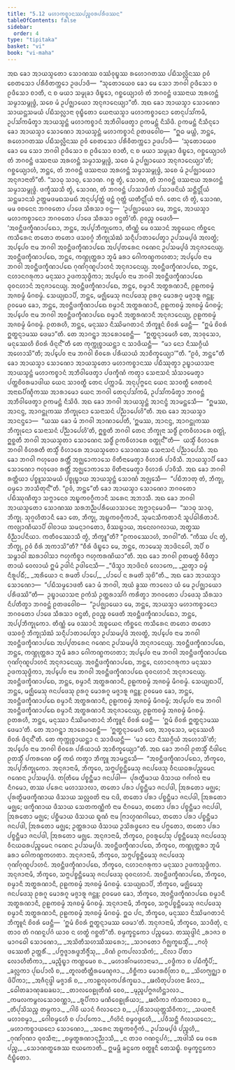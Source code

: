 ```yaml
---
title: "5.12 ᨾᩉᩣᨠᨧ᩠ᨧᩣᨶᩔᨸᨬ᩠ᨧᩅᩁᨸᩁᩥᨴᩔᨶ"
tableOfContents: false
sidebar:
  order: 4
type: "tipitaka"
basket: "vi"
book: "vi-maha"
---
```



<DynamicBreadcrumb />

<Division number="258" book="vi-maha">

<Paragraph number="1179" book="vi-maha">
ᩋᨳ ᨡᩮᩣ ᩋᩣᨿᩈ᩠ᨾᨲᩮᩣ ᩈᩮᩣᨱᩔ ᩅᩔᩴᩅᩩᨭ᩠ᨮᩔ ᩁᩉᩮᩣᨣᨲᩔ ᨸᨭᩥᩈᩃᩖᩦᨶᩔ ᩑᩅᩴ ᨧᩮᨲᩈᩮᩣ ᨸᩁᩥᩅᩥᨲᨠ᩠ᨠᩮᩣ ᩏᨴᨸᩣᨴᩥ—  “ᩈᩩᨲᩮᩣᨿᩮᩅ ᨡᩮᩣ ᨾᩮ ᩈᩮᩣ ᨽᨣᩅᩤ ᩑᨴᩥᩈᩮᩣ ᨧ ᩑᨴᩥᩈᩮᩣ ᨧᩣᨲᩥ, ᨶ ᨧ ᨾᨿᩣ ᩈᨾ᩠ᨾᩩᨡᩣ ᨴᩥᨭ᩠ᨮᩮᩣ, ᨣᨧ᩠ᨨᩮᨿ᩠ᨿᩣᩉᩴ ᨲᩴ ᨽᨣᩅᨶ᩠ᨲᩴ ᨴᩔᨶᩣᨿ ᩋᩁᩉᨶ᩠ᨲᩴ ᩈᨾ᩠ᨾᩣᩈᨾ᩠ᨻᩩᨴ᩠ᨵᩴ, ᩈᨧᩮ ᨾᩴ ᩏᨸᨩ᩠ᨫᩣᨿᩮᩣ ᩋᨶᩩᨩᩣᨶᩮᨿ᩠ᨿᩣ”ᨲᩥ. ᩋᨳ ᨡᩮᩣ ᩋᩣᨿᩈ᩠ᨾᩣ ᩈᩮᩣᨱᩮᩣ ᩈᩣᨿᨶ᩠ᩉᩈᨾᨿᩴ ᨸᨭᩥᩈᩃᩖᩣᨶᩣ ᩅᩩᨭ᩠ᨮᩥᨲᩮᩣ ᨿᩮᨶᩣᨿᩈ᩠ᨾᩣ ᨾᩉᩣᨠᨧ᩠ᨧᩣᨶᩮᩣ ᨲᩮᨶᩩᨸᩈᩘᨠᨾᩥ, ᩏᨸᩈᩘᨠᨾᩥᨲ᩠ᩅᩣ ᩋᩣᨿᩈ᩠ᨾᨶ᩠ᨲᩴ ᨾᩉᩣᨠᨧ᩠ᨧᩣᨶᩴ ᩋᨽᩥᩅᩤᨴᩮᨲ᩠ᩅᩣ ᩑᨠᨾᨶ᩠ᨲᩴ ᨶᩥᩈᩦᨴᩥ. ᩑᨠᨾᨶ᩠ᨲᩴ ᨶᩥᩈᩥᨶ᩠ᨶᩮᩣ ᨡᩮᩣ ᩋᩣᨿᩈ᩠ᨾᩣ ᩈᩮᩣᨱᩮᩣ ᩋᩣᨿᩈ᩠ᨾᨶ᩠ᨲᩴ ᨾᩉᩣᨠᨧ᩠ᨧᩣᨶᩴ ᩑᨲᨴᩅᩮᩤᨧ—  “ᩍᨵ ᨾᨿ᩠ᩉᩴ, ᨽᨶ᩠ᨲᩮ, ᩁᩉᩮᩣᨣᨲᩔ ᨸᨭᩥᩈᩃᩖᩦᨶᩔ ᩑᩅᩴ ᨧᩮᨲᩈᩮᩣ ᨸᩁᩥᩅᩥᨲᨠ᩠ᨠᩮᩣ ᩏᨴᨸᩣᨴᩥ—  ‘ᩈᩩᨲᩮᩣᨿᩮᩅ ᨡᩮᩣ ᨾᩮ ᩈᩮᩣ ᨽᨣᩅᩤ ᩑᨴᩥᩈᩮᩣ ᨧ ᩑᨴᩥᩈᩮᩣ ᨧᩣᨲᩥ, ᨶ ᨧ ᨾᨿᩣ ᩈᨾ᩠ᨾᩩᨡᩣ ᨴᩥᨭ᩠ᨮᩮᩣ, ᨣᨧ᩠ᨨᩮᨿ᩠ᨿᩣᩉᩴ ᨲᩴ ᨽᨣᩅᨶ᩠ᨲᩴ ᨴᩔᨶᩣᨿ ᩋᩁᩉᨶ᩠ᨲᩴ ᩈᨾ᩠ᨾᩣᩈᨾ᩠ᨻᩩᨴ᩠ᨵᩴ, ᩈᨧᩮ ᨾᩴ ᩏᨸᨩ᩠ᨫᩣᨿᩮᩣ ᩋᨶᩩᨩᩣᨶᩮᨿ᩠ᨿᩣ’ᨲᩥ; ᨣᨧ᩠ᨨᩮᨿ᩠ᨿᩣᩉᩴ, ᨽᨶ᩠ᨲᩮ, ᨲᩴ ᨽᨣᩅᨶ᩠ᨲᩴ ᨴᩔᨶᩣᨿ ᩋᩁᩉᨶ᩠ᨲᩴ ᩈᨾ᩠ᨾᩣᩈᨾ᩠ᨻᩩᨴ᩠ᨵᩴ, ᩈᨧᩮ ᨾᩴ ᩏᨸᨩ᩠ᨫᩣᨿᩮᩣ ᩋᨶᩩᨩᩣᨶᩣᨲᩦ”ᨲᩥ. “ᩈᩣᨵᩩ ᩈᩣᨵᩩ, ᩈᩮᩣᨱ. ᨣᨧ᩠ᨨ ᨲ᩠ᩅᩴ, ᩈᩮᩣᨱ, ᨲᩴ ᨽᨣᩅᨶ᩠ᨲᩴ ᨴᩔᨶᩣᨿ ᩋᩁᩉᨶ᩠ᨲᩴ ᩈᨾ᩠ᨾᩣᩈᨾ᩠ᨻᩩᨴ᩠ᨵᩴ. ᨴᨠ᩠ᨡᩥᩔᩈᩥ ᨲ᩠ᩅᩴ, ᩈᩮᩣᨱ, ᨲᩴ ᨽᨣᩅᨶ᩠ᨲᩴ ᨸᩣᩈᩣᨴᩥᨠᩴ ᨸᩈᩣᨴᨶᩦᨿᩴ ᩈᨶ᩠ᨲᩥᨶ᩠ᨴᩕᩥᨿᩴ ᩈᨶ᩠ᨲᨾᩣᨶᩈᩴ ᩏᨲ᩠ᨲᨾᨴᨾᨳᩈᨾᨳᩴ ᩋᨶᩩᨸ᩠ᨸᨲ᩠ᨲᩴ ᨴᨶ᩠ᨲᩴ ᨣᩩᨲ᩠ᨲᩴ ᨿᨲᩥᨶ᩠ᨴᩕᩥᨿᩴ ᨶᩣᨣᩴ. ᨲᩮᨶ ᩉᩥ ᨲ᩠ᩅᩴ, ᩈᩮᩣᨱ, ᨾᨾ ᩅᨧᨶᩮᨶ ᨽᨣᩅᨲᩮᩣ ᨸᩣᨴᩮ ᩈᩥᩁᩈᩣ ᩅᨶ᩠ᨴ—  ‘ᩏᨸᨩ᩠ᨫᩣᨿᩮᩣ ᨾᩮ, ᨽᨶ᩠ᨲᩮ, ᩋᩣᨿᩈ᩠ᨾᩣ ᨾᩉᩣᨠᨧ᩠ᨧᩣᨶᩮᩣ ᨽᨣᩅᨲᩮᩣ ᨸᩣᨴᩮ ᩈᩥᩁᩈᩣ ᩅᨶ᩠ᨴᨲᩦ’ᨲᩥ. ᩑᩅᨬ᩠ᨧ ᩅᨴᩮᩉᩥ—  ‘ᩋᩅᨶ᩠ᨲᩥᨴᨠ᩠ᨡᩥᨱᩣᨸᨳᩮᩣ, ᨽᨶ᩠ᨲᩮ, ᩋᨸ᩠ᨸᨽᩥᨠ᩠ᨡᩩᨠᩮᩣ, ᨲᩥᨱ᩠ᨱᩴ ᨾᩮ ᩅᩔᩣᨶᩴ ᩋᨧ᩠ᨧᨿᩮᨶ ᨠᩥᨧ᩠ᨨᩮᨶ ᨠᩈᩥᩁᩮᨶ ᨲᨲᩮᩣ ᨲᨲᩮᩣ ᨴᩈᩅᨣ᩠ᨣᩴ ᨽᩥᨠ᩠ᨡᩩᩈᩴᨥᩴ ᩈᨶ᩠ᨶᩥᨸᩣᨲᩣᨸᩮᨲ᩠ᩅᩣ ᩏᨸᩈᨾ᩠ᨸᨴᩴ ᩋᩃᨲ᩠ᨳᩴ; ᩋᨸ᩠ᨸᩮᩅ ᨶᩣᨾ ᨽᨣᩅᩤ ᩋᩅᨶ᩠ᨲᩥᨴᨠ᩠ᨡᩥᨱᩣᨸᨳᩮ ᩋᨸ᩠ᨸᨲᩁᩮᨶ ᨣᨱᩮᨶ ᩏᨸᩈᨾ᩠ᨸᨴᩴ ᩋᨶᩩᨩᩣᨶᩮᨿ᩠ᨿ. ᩋᩅᨶ᩠ᨲᩥᨴᨠ᩠ᨡᩥᨱᩣᨸᨳᩮ, ᨽᨶ᩠ᨲᩮ, ᨠᨱ᩠ᩉᩩᨲ᩠ᨲᩁᩣ ᨽᩪᨾᩥ ᨡᩁᩣ ᨣᩮᩤᨠᨱ᩠ᨭᨠᩉᨲᩣ; ᩋᨸ᩠ᨸᩮᩅ ᨶᩣᨾ ᨽᨣᩅᩤ ᩋᩅᨶ᩠ᨲᩥᨴᨠ᩠ᨡᩥᨱᩣᨸᨳᩮ ᨣᩩᨱᩘᨣᩩᨱᩪᨸᩣᩉᨶᩴ ᩋᨶᩩᨩᩣᨶᩮᨿ᩠ᨿ. ᩋᩅᨶ᩠ᨲᩥᨴᨠ᩠ᨡᩥᨱᩣᨸᨳᩮ, ᨽᨶ᩠ᨲᩮ, ᨶᩉᩣᨶᨣᩁᩩᨠᩣ ᨾᨶᩩᩔᩣ ᩏᨴᨠᩈᩩᨴ᩠ᨵᩥᨠᩣ; ᩋᨸ᩠ᨸᩮᩅ ᨶᩣᨾ ᨽᨣᩅᩤ ᩋᩅᨶ᩠ᨲᩥᨴᨠ᩠ᨡᩥᨱᩣᨸᨳᩮ ᨵᩩᩅᨶᩉᩣᨶᩴ ᩋᨶᩩᨩᩣᨶᩮᨿ᩠ᨿ. ᩋᩅᨶ᩠ᨲᩥᨴᨠ᩠ᨡᩥᨱᩣᨸᨳᩮ, ᨽᨶ᩠ᨲᩮ, ᨧᨾ᩠ᨾᩣᨶᩥ ᩋᨲ᩠ᨳᩁᨱᩣᨶᩥ, ᩑᩊᨠᨧᨾ᩠ᨾᩴ ᩋᨩᨧᨾ᩠ᨾᩴ ᨾᩥᨣᨧᨾ᩠ᨾᩴ. ᩈᩮᨿ᩠ᨿᨳᩣᨸᩥ, ᨽᨶ᩠ᨲᩮ, ᨾᨩ᩠ᨫᩥᨾᩮᩈᩩ ᨩᨶᨸᨴᩮᩈᩩ ᩑᩁᨣᩪ ᨾᩮᩣᩁᨣᩪ ᨾᨩ᩠ᨩᩣᩁᩪ ᨩᨶ᩠ᨲᩪ; ᩑᩅᨾᩮᩅ ᨡᩮᩣ, ᨽᨶ᩠ᨲᩮ, ᩋᩅᨶ᩠ᨲᩥᨴᨠ᩠ᨡᩥᨱᩣᨸᨳᩮ ᨧᨾ᩠ᨾᩣᨶᩥ ᩋᨲ᩠ᨳᩁᨱᩣᨶᩥ, ᩑᩊᨠᨧᨾ᩠ᨾᩴ ᩋᨩᨧᨾ᩠ᨾᩴ ᨾᩥᨣᨧᨾ᩠ᨾᩴ; ᩋᨸ᩠ᨸᩮᩅ ᨶᩣᨾ ᨽᨣᩅᩤ ᩋᩅᨶ᩠ᨲᩥᨴᨠ᩠ᨡᩥᨱᩣᨸᨳᩮ ᨧᨾ᩠ᨾᩣᨶᩥ ᩋᨲ᩠ᨳᩁᨱᩣᨶᩥ ᩋᨶᩩᨩᩣᨶᩮᨿ᩠ᨿ, ᩑᩊᨠᨧᨾ᩠ᨾᩴ ᩋᨩᨧᨾ᩠ᨾᩴ ᨾᩥᨣᨧᨾ᩠ᨾᩴ. ᩑᨲᩁᩉᩥ, ᨽᨶ᩠ᨲᩮ, ᨾᨶᩩᩔᩣ ᨶᩥᩔᩦᨾᨣᨲᩣᨶᩴ ᨽᩥᨠ᩠ᨡᩪᨶᩴ ᨧᩦᩅᩁᩴ ᨴᩮᨶ᩠ᨲᩥ—  “ᩍᨾᩴ ᨧᩦᩅᩁᩴ ᩍᨲ᩠ᨳᨶ᩠ᨶᩣᨾᩔ ᨴᩮᨾᩣ”ᨲᩥ. ᨲᩮ ᩋᩣᨣᨶ᩠ᨲ᩠ᩅᩣ ᩋᩣᩁᩮᩣᨧᩮᨶ᩠ᨲᩥ—  “ᩍᨲ᩠ᨳᨶ᩠ᨶᩣᨾᩮᩉᩥ ᨲᩮ, ᩋᩣᩅᩩᩈᩮᩣ, ᨾᨶᩩᩔᩮᩉᩥ ᨧᩦᩅᩁᩴ ᨴᩥᨶ᩠ᨶᨶ᩺”ᨲᩥ ᨲᩮ ᨠᩩᨠ᩠ᨠᩩᨧ᩠ᨧᩣᨿᨶ᩠ᨲᩣ ᨶ ᩈᩣᨴᩥᨿᨶ᩠ᨲᩥ—  “ᨾᩣ ᨶᩮᩣ ᨶᩥᩔᨣ᩠ᨣᩥᨿᩴ ᩋᩉᩮᩣᩈᩦ”ᨲᩥ; ᩋᨸ᩠ᨸᩮᩅ ᨶᩣᨾ ᨽᨣᩅᩤ ᨧᩦᩅᩁᩮ ᨸᩁᩥᨿᩣᨿᩴ ᩋᩣᨧᩥᨠ᩠ᨡᩮᨿ᩠ᨿᩣ’”ᨲᩥ. “ᩑᩅᩴ, ᨽᨶ᩠ᨲᩮ”ᨲᩥ ᨡᩮᩣ ᩋᩣᨿᩈ᩠ᨾᩣ ᩈᩮᩣᨱᩮᩣ ᩋᩣᨿᩈ᩠ᨾᨲᩮᩣ ᨾᩉᩣᨠᨧ᩠ᨧᩣᨶᩔ ᨸᨭᩥᩔᩩᨲ᩠ᩅᩣ ᩏᨭ᩠ᨮᩣᨿᩣᩈᨶᩣ ᩋᩣᨿᩈ᩠ᨾᨶ᩠ᨲᩴ ᨾᩉᩣᨠᨧ᩠ᨧᩣᨶᩴ ᩋᨽᩥᩅᩤᨴᩮᨲ᩠ᩅᩣ ᨸᨴᨠ᩠ᨡᩥᨱᩴ ᨠᨲ᩠ᩅᩣ ᩈᩮᨶᩣᩈᨶᩴ ᩈᩴᩈᩣᨾᩮᨲ᩠ᩅᩣ ᨸᨲ᩠ᨲᨧᩦᩅᩁᨾᩣᨴᩤᨿ ᨿᩮᨶ ᩈᩣᩅᨲ᩠ᨳᩥ ᨲᩮᨶ ᨸᨠ᩠ᨠᩣᨾᩥ. ᩋᨶᩩᨸᩩᨻ᩠ᨻᩮᨶ ᨿᩮᨶ ᩈᩣᩅᨲ᩠ᨳᩥ ᨩᩮᨲᩅᨶᩴ ᩋᨶᩣᨳᨸᩥᨱ᩠ᨯᩥᨠᩔ ᩋᩣᩁᩣᨾᩮᩣ ᨿᩮᨶ ᨽᨣᩅᩤ ᨲᩮᨶᩩᨸᩈᩘᨠᨾᩥ, ᩏᨸᩈᩘᨠᨾᩥᨲ᩠ᩅᩣ ᨽᨣᩅᨶ᩠ᨲᩴ ᩋᨽᩥᩅᩤᨴᩮᨲ᩠ᩅᩣ ᩑᨠᨾᨶ᩠ᨲᩴ ᨶᩥᩈᩦᨴᩥ.
</Paragraph>

<Paragraph number="1180" book="vi-maha">
ᩋᨳ ᨡᩮᩣ ᨽᨣᩅᩤ ᩋᩣᨿᩈ᩠ᨾᨶ᩠ᨲᩴ ᩋᩣᨶᨶ᩠ᨴᩴ ᩋᩣᨾᨶ᩠ᨲᩮᩈᩥ—  “ᩍᨾᩔ, ᩋᩣᨶᨶ᩠ᨴ, ᩋᩣᨣᨶ᩠ᨲᩩᨠᩔ ᨽᩥᨠ᩠ᨡᩩᨶᩮᩣ ᩈᩮᨶᩣᩈᨶᩴ ᨸᨬ᩠ᨬᩣᨸᩮᩉᩦ”ᨲᩥ. ᩋᨳ ᨡᩮᩣ ᩋᩣᨿᩈ᩠ᨾᩣ ᩋᩣᨶᨶ᩠ᨴᩮᩣ—  “ᨿᩔ ᨡᩮᩣ ᨾᩴ ᨽᨣᩅᩤ ᩋᩣᨱᩣᨸᩮᨲᩥ, ‘ᩍᨾᩔ, ᩋᩣᨶᨶ᩠ᨴ, ᩋᩣᨣᨶ᩠ᨲᩩᨠᩔ ᨽᩥᨠ᩠ᨡᩩᨶᩮᩣ ᩈᩮᨶᩣᩈᨶᩴ ᨸᨬ᩠ᨬᩣᨸᩮᩉᩦ’ᨲᩥ, ᩍᨧ᩠ᨨᨲᩥ ᨽᨣᩅᩤ ᨲᩮᨶ ᨽᩥᨠ᩠ᨡᩩᨶᩣ ᩈᨴ᩠ᨵᩥᩴ ᩑᨠᩅᩥᩉᩣᩁᩮ ᩅᨲ᩠ᨳᩩᩴ, ᩍᨧ᩠ᨨᨲᩥ ᨽᨣᩅᩤ ᩋᩣᨿᩈ᩠ᨾᨲᩣ ᩈᩮᩣᨱᩮᨶ ᩈᨴ᩠ᨵᩥᩴ ᩑᨠᩅᩥᩉᩣᩁᩮ ᩅᨲ᩠ᨳᩩᨶ᩺”ᨲᩥ—  ᨿᩈ᩠ᨾᩥᩴ ᩅᩥᩉᩣᩁᩮ ᨽᨣᩅᩤ ᩅᩥᩉᩁᨲᩥ ᨲᩈ᩠ᨾᩥᩴ ᩅᩥᩉᩣᩁᩮ ᩋᩣᨿᩈ᩠ᨾᨲᩮᩣ ᩈᩮᩣᨱᩔ ᩈᩮᨶᩣᩈᨶᩴ ᨸᨬ᩠ᨬᩣᨸᩮᩈᩥ.
</Paragraph>

<Paragraph number="1181" book="vi-maha">
ᩋᨳ ᨡᩮᩣ ᨽᨣᩅᩤ ᨻᩉᩩᨴᩮᩅ ᩁᨲ᩠ᨲᩥᩴ ᩋᨩ᩠ᨫᩮᩣᨠᩣᩈᩮ ᩅᩦᨲᩥᨶᩣᨾᩮᨲ᩠ᩅᩣ ᩅᩥᩉᩣᩁᩴ ᨸᩣᩅᩥᩈᩥ. ᩋᩣᨿᩈ᩠ᨾᩣᨸᩥ ᨡᩮᩣ ᩈᩮᩣᨱᩮᩣ ᨻᩉᩩᨴᩮᩅ ᩁᨲ᩠ᨲᩥᩴ ᩋᨩ᩠ᨫᩮᩣᨠᩣᩈᩮ ᩅᩦᨲᩥᨶᩣᨾᩮᨲ᩠ᩅᩣ ᩅᩥᩉᩣᩁᩴ ᨸᩣᩅᩥᩈᩥ. ᩋᨳ ᨡᩮᩣ ᨽᨣᩅᩤ ᩁᨲ᩠ᨲᩥᨿᩣ ᨸᨧ᩠ᨧᩪᩈᩈᨾᨿᩴ ᨸᨧ᩠ᨧᩩᨭ᩠ᨮᩣᨿ ᩋᩣᨿᩈ᩠ᨾᨶ᩠ᨲᩴ ᩈᩮᩣᨱᩴ ᩋᨩ᩠ᨫᩮᩈᩥ—  “ᨸᨭᩥᨽᩣᨲᩩ ᨲᩴ, ᨽᩥᨠ᩠ᨡᩩ, ᨵᨾ᩠ᨾᩮᩣ ᨽᩣᩈᩥᨲᩩᨶ᩺”ᨲᩥ. “ᩑᩅᩴ, ᨽᨶ᩠ᨲᩮ”ᨲᩥ ᨡᩮᩣ ᩋᩣᨿᩈ᩠ᨾᩣ ᩈᩮᩣᨱᩮᩣ ᨽᨣᩅᨲᩮᩣ ᨸᨭᩥᩔᩩᨱᩥᨲ᩠ᩅᩣ ᩈᨻ᩠ᨻᩣᨶᩮᩅ ᩋᨭ᩠ᨮᨠᩅᨣ᩠ᨣᩥᨠᩣᨶᩥ ᩈᩁᩮᨶ ᩋᨽᩣᩈᩥ. ᩋᨳ ᨡᩮᩣ ᨽᨣᩅᩤ ᩋᩣᨿᩈ᩠ᨾᨲᩮᩣ ᩈᩮᩣᨱᩔ ᩈᩁᨽᨬ᩠ᨬᨸᩁᩥᨿᩮᩣᩈᩣᨶᩮ ᩋᨻ᩠ᨽᩣᨶᩩᨾᩮᩣᨴᩥ—  “ᩈᩣᨵᩩ ᩈᩣᨵᩩ, ᨽᩥᨠ᩠ᨡᩩ. ᩈᩩᨣ᩠ᨣᩉᩥᨲᩣᨶᩥ ᨡᩮᩣ ᨲᩮ, ᨽᩥᨠ᩠ᨡᩩ, ᩋᨭ᩠ᨮᨠᩅᨣ᩠ᨣᩥᨠᩣᨶᩥ, ᩈᩩᨾᨶᩈᩥᨠᨲᩣᨶᩥ ᩈᩪᨸᨵᩤᩁᩥᨲᩣᨶᩥ. ᨠᩃ᩠ᨿᩣᨱᩥᨿᩣᨸᩥ ᩅᩤᨧᩣᨿ ᩈᨾᨶ᩠ᨶᩣᨣᨲᩮᩣ, ᩅᩥᩔᨭ᩠ᨮᩣᨿ, ᩋᨶᩮᩃᨣᩃᩣᨿ, ᩋᨲ᩠ᨳᩔ ᩅᩥᨬ᩠ᨬᩣᨸᨶᩥᨿᩣ. ᨠᨲᩥᩅᩔᩮᩣᩈᩥ ᨲ᩠ᩅᩴ, ᨽᩥᨠ᩠ᨡᩪ”ᨲᩥ? “ᩑᨠᩅᩔᩮᩣᩉᩴ, ᨽᨣᩅᩤ”ᨲᩥ. “ᨠᩥᩔ ᨸᨶ ᨲ᩠ᩅᩴ, ᨽᩥᨠ᩠ᨡᩩ, ᩑᩅᩴ ᨧᩥᩁᩴ ᩋᨠᩣᩈᩦ”ᨲᩥ? “ᨧᩥᩁᩴ ᨴᩥᨭ᩠ᨮᩮᩣ ᨾᩮ, ᨽᨶ᩠ᨲᩮ, ᨠᩣᨾᩮᩈᩩ ᩋᩣᨴᩦᨶᩅᩮᩤ, ᩋᨸᩥ ᨧ ᩈᨾ᩠ᨻᩣᨵᩤ ᨥᩁᩣᩅᩤᩈᩣ ᨻᩉᩩᨠᩥᨧ᩠ᨧᩣ ᨻᩉᩩᨠᩁᨱᩦᨿᩣ”ᨲᩥ. ᩋᨳ ᨡᩮᩣ ᨽᨣᩅᩤ ᩑᨲᨾᨲ᩠ᨳᩴ ᩅᩥᨴᩥᨲ᩠ᩅᩣ ᨲᩣᨿᩴ ᩅᩮᩃᩣᨿᩴ ᩍᨾᩴ ᩏᨴᩤᨶᩴ ᩏᨴᩤᨶᩮᩈᩥ—
</Paragraph>

<Paragraph number="1182" type="verses" book="vi-maha">
_“ᨴᩥᩈ᩠ᩅᩣ ᩋᩣᨴᩦᨶᩅᩴ ᩃᩮᩣᨠᩮ,_  
_ᨬᨲ᩠ᩅᩣ ᨵᨾ᩠ᨾᩴ ᨶᩥᩁᩪᨸᨵᩥᩴ;_  
_ᩋᩁᩥᨿᩮᩣ ᨶ ᩁᨾᨲᩦ ᨸᩣᨸᩮ,_  
_ᨸᩣᨸᩮ ᨶ ᩁᨾᨲᩦ ᩈᩩᨧᩦ”ᨲᩥ._  

</Paragraph>

<Paragraph number="1183" book="vi-maha">
ᩋᨳ ᨡᩮᩣ ᩋᩣᨿᩈ᩠ᨾᩣ ᩈᩮᩣᨱᩮᩣ—  “ᨸᨭᩥᩈᨾ᩠ᨾᩮᩣᨴᨲᩥ ᨡᩮᩣ ᨾᩴ ᨽᨣᩅᩤ, ᩋᨿᩴ ᨡ᩠ᩅᩔ ᨠᩣᩃᩮᩣ ᨿᩴ ᨾᩮ ᩏᨸᨩ᩠ᨫᩣᨿᩮᩣ ᨸᩁᩥᨴᩔᩦ”ᨲᩥ—  ᩏᨭ᩠ᨮᩣᨿᩣᩈᨶᩣ ᩑᨠᩴᩈᩴ ᩏᨲ᩠ᨲᩁᩣᩈᩘᨣᩴ ᨠᩁᩥᨲ᩠ᩅᩣ ᨽᨣᩅᨲᩮᩣ ᨸᩣᨴᩮᩈᩩ ᩈᩥᩁᩈᩣ ᨶᩥᨸᨲᩥᨲ᩠ᩅᩣ ᨽᨣᩅᨶ᩠ᨲᩴ ᩑᨲᨴᩅᩮᩤᨧ—  “ᩏᨸᨩ᩠ᨫᩣᨿᩮᩣ ᨾᩮ, ᨽᨶ᩠ᨲᩮ, ᩋᩣᨿᩈ᩠ᨾᩣ ᨾᩉᩣᨠᨧ᩠ᨧᩣᨶᩮᩣ ᨽᨣᩅᨲᩮᩣ ᨸᩣᨴᩮ ᩈᩥᩁᩈᩣ ᩅᨶ᩠ᨴᨲᩥ, ᩑᩅᨬ᩠ᨧ ᩅᨴᩮᨲᩥ ᩋᩅᨶ᩠ᨲᩥᨴᨠ᩠ᨡᩥᨱᩣᨸᨳᩮᩣ, ᨽᨶ᩠ᨲᩮ, ᩋᨸ᩠ᨸᨽᩥᨠ᩠ᨡᩩᨠᩮᩣ. ᨲᩥᨱ᩠ᨱᩴ ᨾᩮ ᩅᩔᩣᨶᩴ ᩋᨧ᩠ᨧᨿᩮᨶ ᨠᩥᨧ᩠ᨨᩮᨶ ᨠᩈᩥᩁᩮᨶ ᨲᨲᩮᩣ ᨲᨲᩮᩣ ᨴᩈᩅᨣ᩠ᨣᩴ ᨽᩥᨠ᩠ᨡᩩᩈᩴᨥᩴ ᩈᨶ᩠ᨶᩥᨸᩣᨲᩣᨸᩮᨲ᩠ᩅᩣ ᩏᨸᩈᨾ᩠ᨸᨴᩴ ᩋᩃᨲ᩠ᨳᩴ, ᩋᨸ᩠ᨸᩮᩅ ᨶᩣᨾ ᨽᨣᩅᩤ ᩋᩅᨶ᩠ᨲᩥᨴᨠ᩠ᨡᩥᨱᩣᨸᨳᩮ ᩋᨸ᩠ᨸᨲᩁᩮᨶ ᨣᨱᩮᨶ ᩏᨸᩈᨾ᩠ᨸᨴᩴ ᩋᨶᩩᨩᩣᨶᩮᨿ᩠ᨿ. ᩋᩅᨶ᩠ᨲᩥᨴᨠ᩠ᨡᩥᨱᩣᨸᨳᩮ, ᨽᨶ᩠ᨲᩮ, ᨠᨱ᩠ᩉᩩᨲ᩠ᨲᩁᩣ ᨽᩪᨾᩥ ᨡᩁᩣ ᨣᩮᩤᨠᨱ᩠ᨭᨠᩉᨲᩣ; ᩋᨸ᩠ᨸᩮᩅ ᨶᩣᨾ ᨽᨣᩅᩤ ᩋᩅᨶ᩠ᨲᩥᨴᨠ᩠ᨡᩥᨱᩣᨸᨳᩮ ᨣᩩᨱᩘᨣᩩᨱᩪᨸᩣᩉᨶᩴ ᩋᨶᩩᨩᩣᨶᩮᨿ᩠ᨿ. ᩋᩅᨶ᩠ᨲᩥᨴᨠ᩠ᨡᩥᨱᩣᨸᨳᩮ, ᨽᨶ᩠ᨲᩮ, ᨶᩉᩣᨶᨣᩁᩩᨠᩣ ᨾᨶᩩᩔᩣ ᩏᨴᨠᩈᩩᨴ᩠ᨵᩥᨠᩣ, ᩋᨸ᩠ᨸᩮᩅ ᨶᩣᨾ ᨽᨣᩅᩤ ᩋᩅᨶ᩠ᨲᩥᨴᨠ᩠ᨡᩥᨱᩣᨸᨳᩮ ᨵᩩᩅᨶᩉᩣᨶᩴ ᩋᨶᩩᨩᩣᨶᩮᨿ᩠ᨿ. ᩋᩅᨶ᩠ᨲᩥᨴᨠ᩠ᨡᩥᨱᩣᨸᨳᩮ, ᨽᨶ᩠ᨲᩮ, ᨧᨾ᩠ᨾᩣᨶᩥ ᩋᨲ᩠ᨳᩁᨱᩣᨶᩥ, ᩑᩊᨠᨧᨾ᩠ᨾᩴ ᩋᨩᨧᨾ᩠ᨾᩴ ᨾᩥᨣᨧᨾ᩠ᨾᩴ. ᩈᩮᨿ᩠ᨿᨳᩣᨸᩥ, ᨽᨶ᩠ᨲᩮ, ᨾᨩ᩠ᨫᩥᨾᩮᩈᩩ ᨩᨶᨸᨴᩮᩈᩩ ᩑᩁᨣᩪ ᨾᩮᩣᩁᨣᩪ ᨾᨩ᩠ᨩᩣᩁᩪ ᨩᨶ᩠ᨲᩪ; ᩑᩅᨾᩮᩅ ᨡᩮᩣ, ᨽᨶ᩠ᨲᩮ, ᩋᩅᨶ᩠ᨲᩥᨴᨠ᩠ᨡᩥᨱᩣᨸᨳᩮ ᨧᨾ᩠ᨾᩣᨶᩥ ᩋᨲ᩠ᨳᩁᨱᩣᨶᩥ, ᩑᩊᨠᨧᨾ᩠ᨾᩴ ᩋᨩᨧᨾ᩠ᨾᩴ ᨾᩥᨣᨧᨾ᩠ᨾᩴ; ᩋᨸ᩠ᨸᩮᩅ ᨶᩣᨾ ᨽᨣᩅᩤ ᩋᩅᨶ᩠ᨲᩥᨴᨠ᩠ᨡᩥᨱᩣᨸᨳᩮ ᨧᨾ᩠ᨾᩣᨶᩥ ᩋᨲ᩠ᨳᩁᨱᩣᨶᩥ ᩋᨶᩩᨩᩣᨶᩮᨿ᩠ᨿ, ᩑᩊᨠᨧᨾ᩠ᨾᩴ ᩋᨩᨧᨾ᩠ᨾᩴ ᨾᩥᨣᨧᨾ᩠ᨾᩴ. ᩑᨲᩁᩉᩥ, ᨽᨶ᩠ᨲᩮ, ᨾᨶᩩᩔᩣ ᨶᩥᩔᩦᨾᨣᨲᩣᨶᩴ ᨽᩥᨠ᩠ᨡᩪᨶᩴ ᨧᩦᩅᩁᩴ ᨴᩮᨶ᩠ᨲᩥ—  ‘ᩍᨾᩴ ᨧᩦᩅᩁᩴ ᩍᨲ᩠ᨳᨶ᩠ᨶᩣᨾᩔ ᨴᩮᨾᩣ’ᨲᩥ. ᨲᩮ ᩋᩣᨣᨶ᩠ᨲ᩠ᩅᩣ ᩋᩣᩁᩮᩣᨧᩮᨶ᩠ᨲᩥ—  ‘ᩍᨲ᩠ᨳᨶ᩠ᨶᩣᨾᩮᩉᩥ ᨲᩮ, ᩋᩣᩅᩩᩈᩮᩣ, ᨾᨶᩩᩔᩮᩉᩥ ᨧᩦᩅᩁᩴ ᨴᩥᨶ᩠ᨶᨶ᩺’ᨲᩥ. ᨲᩮ ᨠᩩᨠ᩠ᨠᩩᨧ᩠ᨧᩣᨿᨶ᩠ᨲᩣ ᨶ ᩈᩣᨴᩥᨿᨶ᩠ᨲᩥ—  ‘ᨾᩣ ᨶᩮᩣ ᨶᩥᩔᨣ᩠ᨣᩥᨿᩴ ᩋᩉᩮᩣᩈᩦ’ᨲᩥ; ᩋᨸ᩠ᨸᩮᩅ ᨶᩣᨾ ᨽᨣᩅᩤ ᨧᩦᩅᩁᩮ ᨸᩁᩥᨿᩣᨿᩴ ᩋᩣᨧᩥᨠ᩠ᨡᩮᨿ᩠ᨿᩣ”ᨲᩥ.
</Paragraph>

</Division>
<Division number="259" book="vi-maha">

<Paragraph number="1184" book="vi-maha">
ᩋᨳ ᨡᩮᩣ ᨽᨣᩅᩤ ᩑᨲᩈ᩠ᨾᩥᩴ ᨶᩥᨴᩤᨶᩮ ᩑᨲᩈ᩠ᨾᩥᩴ ᨸᨠᩁᨱᩮ ᨵᨾ᩠ᨾᩥᩴ ᨠᨳᩴ ᨠᨲ᩠ᩅᩣ ᨽᩥᨠ᩠ᨡᩪ ᩋᩣᨾᨶ᩠ᨲᩮᩈᩥ—  “ᩋᩅᨶ᩠ᨲᩥᨴᨠ᩠ᨡᩥᨱᩣᨸᨳᩮᩣ, ᨽᩥᨠ᩠ᨡᩅᩮ, ᩋᨸ᩠ᨸᨽᩥᨠ᩠ᨡᩩᨠᩮᩣ. ᩋᨶᩩᨩᩣᨶᩣᨾᩥ, ᨽᩥᨠ᩠ᨡᩅᩮ, ᩈᨻ᩠ᨻᨸᨧ᩠ᨧᨶ᩠ᨲᩥᨾᩮᩈᩩ ᨩᨶᨸᨴᩮᩈᩩ ᩅᩥᨶᨿᨵᩁᨸᨬ᩠ᨧᨾᩮᨶ ᨣᨱᩮᨶ ᩏᨸᩈᨾ᩠ᨸᨴᩴ. ᨲᨲᩕᩥᨾᩮ ᨸᨧ᩠ᨧᨶ᩠ᨲᩥᨾᩣ ᨩᨶᨸᨴᩤ—  ᨸᩩᩁᨲ᩠ᨳᩥᨾᩣᨿ ᨴᩥᩈᩣᨿ ᨣᨩᩘᨣᩃᩴ ᨶᩣᨾ ᨶᩥᨣᨾᩮᩣ, ᨲᩔ ᨸᩁᩮᨶ ᨾᩉᩣᩈᩣᩃᩣ, ᨲᨲᩮᩣ ᨸᩁᩣ ᨸᨧ᩠ᨧᨶ᩠ᨲᩥᨾᩣ ᨩᨶᨸᨴᩤ, ᩒᩁᨲᩮᩣ ᨾᨩ᩠ᨫᩮ; ᨸᩩᩁᨲ᩠ᨳᩥᨾᨴᨠ᩠ᨡᩥᨱᩣᨿ ᨴᩥᩈᩣᨿ ᩈᩃᩖᩅᨲᩦ ᨶᩣᨾ ᨶᨴᩦ, ᨲᨲᩮᩣ ᨸᩁᩣ ᨸᨧ᩠ᨧᨶ᩠ᨲᩥᨾᩣ ᨩᨶᨸᨴᩤ, ᩒᩁᨲᩮᩣ ᨾᨩ᩠ᨫᩮ; ᨴᨠ᩠ᨡᩥᨱᩣᨿ ᨴᩥᩈᩣᨿ ᩈᩮᨲᨠᨱ᩠ᨱᩥᨠᩴ ᨶᩣᨾ ᨶᩥᨣᨾᩮᩣ, ᨲᨲᩮᩣ ᨸᩁᩣ ᨸᨧ᩠ᨧᨶ᩠ᨲᩥᨾᩣ ᨩᨶᨸᨴᩤ, ᩒᩁᨲᩮᩣ ᨾᨩ᩠ᨫᩮ; ᨸᨧ᩠ᨨᩥᨾᩣᨿ ᨴᩥᩈᩣᨿ ᨳᩪᨱᩴ ᨶᩣᨾ ᨻᩕᩣᩉ᩠ᨾᨱᨣᩤᨾᩮᩣ, ᨲᨲᩮᩣ ᨸᩁᩣ ᨸᨧ᩠ᨧᨶ᩠ᨲᩥᨾᩣ ᨩᨶᨸᨴᩤ, ᩒᩁᨲᩮᩣ ᨾᨩ᩠ᨫᩮ; ᩏᨲ᩠ᨲᩁᩣᨿ ᨴᩥᩈᩣᨿ ᩏᩈᩦᩁᨴ᩠ᨵᨩᩮᩣ ᨶᩣᨾ ᨸᨻ᩠ᨻᨲᩮᩣ, ᨲᨲᩮᩣ ᨸᩁᩣ ᨸᨧ᩠ᨧᨶ᩠ᨲᩥᨾᩣ ᨩᨶᨸᨴᩤ, ᩒᩁᨲᩮᩣ ᨾᨩ᩠ᨫᩮ. ᩋᨶᩩᨩᩣᨶᩣᨾᩥ, ᨽᩥᨠ᩠ᨡᩅᩮ, ᩑᩅᩁᩪᨸᩮᩈᩩ ᨸᨧ᩠ᨧᨶ᩠ᨲᩥᨾᩮᩈᩩ ᨩᨶᨸᨴᩮᩈᩩ ᩅᩥᨶᨿᨵᩁᨸᨬ᩠ᨧᨾᩮᨶ ᨣᨱᩮᨶ ᩏᨸᩈᨾ᩠ᨸᨴᩴ. ᩋᩅᨶ᩠ᨲᩥᨴᨠ᩠ᨡᩥᨱᩣᨸᨳᩮ, ᨽᩥᨠ᩠ᨡᩅᩮ, ᨠᨱ᩠ᩉᩩᨲ᩠ᨲᩁᩣ ᨽᩪᨾᩥ ᨡᩁᩣ ᨣᩮᩤᨠᨱ᩠ᨭᨠᩉᨲᩣ. ᩋᨶᩩᨩᩣᨶᩣᨾᩥ, ᨽᩥᨠ᩠ᨡᩅᩮ, ᩈᨻ᩠ᨻᨸᨧ᩠ᨧᨶ᩠ᨲᩥᨾᩮᩈᩩ ᨩᨶᨸᨴᩮᩈᩩ ᨣᩩᨱᩘᨣᩩᨱᩪᨸᩣᩉᨶᩴ. ᩋᩅᨶ᩠ᨲᩥᨴᨠ᩠ᨡᩥᨱᩣᨸᨳᩮ, ᨽᩥᨠ᩠ᨡᩅᩮ, ᨶᩉᩣᨶᨣᩁᩩᨠᩣ ᨾᨶᩩᩔᩣ ᩏᨴᨠᩈᩩᨴ᩠ᨵᩥᨠᩣ. ᩋᨶᩩᨩᩣᨶᩣᨾᩥ, ᨽᩥᨠ᩠ᨡᩅᩮ, ᩈᨻ᩠ᨻᨸᨧ᩠ᨧᨶ᩠ᨲᩥᨾᩮᩈᩩ ᨩᨶᨸᨴᩮᩈᩩ ᨵᩩᩅᨶᩉᩣᨶᩴ. ᩋᩅᨶ᩠ᨲᩥᨴᨠ᩠ᨡᩥᨱᩣᨸᨳᩮ, ᨽᩥᨠ᩠ᨡᩅᩮ, ᨧᨾ᩠ᨾᩣᨶᩥ ᩋᨲ᩠ᨳᩁᨱᩣᨶᩥ, ᩑᩊᨠᨧᨾ᩠ᨾᩴ ᩋᨩᨧᨾ᩠ᨾᩴ ᨾᩥᨣᨧᨾ᩠ᨾᩴ. ᩈᩮᨿ᩠ᨿᨳᩣᨸᩥ, ᨽᩥᨠ᩠ᨡᩅᩮ, ᨾᨩ᩠ᨫᩥᨾᩮᩈᩩ ᨩᨶᨸᨴᩮᩈᩩ ᩑᩁᨣᩪ ᨾᩮᩣᩁᨣᩪ ᨾᨩ᩠ᨩᩣᩁᩪ ᨩᨶ᩠ᨲᩪ; ᩑᩅᨾᩮᩅ ᨡᩮᩣ, ᨽᩥᨠ᩠ᨡᩅᩮ, ᩋᩅᨶ᩠ᨲᩥᨴᨠ᩠ᨡᩥᨱᩣᨸᨳᩮ ᨧᨾ᩠ᨾᩣᨶᩥ ᩋᨲ᩠ᨳᩁᨱᩣᨶᩥ, ᩑᩊᨠᨧᨾ᩠ᨾᩴ ᩋᨩᨧᨾ᩠ᨾᩴ ᨾᩥᨣᨧᨾ᩠ᨾᩴ. ᩋᨶᩩᨩᩣᨶᩣᨾᩥ, ᨽᩥᨠ᩠ᨡᩅᩮ, ᩈᨻ᩠ᨻᨸᨧ᩠ᨧᨶ᩠ᨲᩥᨾᩮᩈᩩ ᨩᨶᨸᨴᩮᩈᩩ ᨧᨾ᩠ᨾᩣᨶᩥ ᩋᨲ᩠ᨳᩁᨱᩣᨶᩥ, ᩑᩊᨠᨧᨾ᩠ᨾᩴ ᩋᨩᨧᨾ᩠ᨾᩴ ᨾᩥᨣᨧᨾ᩠ᨾᩴ. ᩍᨵ ᨸᨶ, ᨽᩥᨠ᩠ᨡᩅᩮ, ᨾᨶᩩᩔᩣ ᨶᩥᩔᩦᨾᨣᨲᩣᨶᩴ ᨽᩥᨠ᩠ᨡᩪᨶᩴ ᨧᩦᩅᩁᩴ ᨴᩮᨶ᩠ᨲᩥ—  ‘ᩍᨾᩴ ᨧᩦᩅᩁᩴ ᩍᨲ᩠ᨳᨶ᩠ᨶᩣᨾᩔ ᨴᩮᨾᩣ’ᨲᩥ. ᩋᨶᩩᨩᩣᨶᩣᨾᩥ, ᨽᩥᨠ᩠ᨡᩅᩮ, ᩈᩣᨴᩥᨲᩩᩴ, ᨶ ᨲᩣᩅ ᨲᩴ ᨣᨱᨶᩪᨸᨣᩴ ᨿᩣᩅ ᨶ ᩉᨲ᩠ᨳᩴ ᨣᨧ᩠ᨨᨲᩦ”ᨲᩥ.

</Paragraph>
</Division>

<Paragraph number="1185" type="center" book="vi-maha">
ᨧᨾ᩠ᨾᨠ᩠ᨡᨶ᩠ᨵᨠᩮᩣ ᨸᨬ᩠ᨧᨾᩮᩣ.



</Paragraph>

<Paragraph number="1186" type="center" book="vi-maha">
ᨲᩔᩩᨴ᩠ᨴᩤᨶᩴ


</Paragraph>

<Paragraph number="1187" type="verses" book="vi-maha">
_ᩁᩣᨩᩣ ᨧ ᨾᩣᨣᨵᩮᩤ ᩈᩮᩣᨱᩮᩣ,_  
_ᩋᩈᩦᨲᩥᩈᩉᩔᩥᩔᩁᩮᩣ;_  
_ᩈᩣᨣᨲᩮᩣ ᨣᩥᨩ᩠ᨫᨠᩪᨭᩈ᩠ᨾᩥᩴ,_  
_ᨻᩉᩩᩴ ᨴᩔᩮᨲᩥ ᩏᨲ᩠ᨲᩁᩥᩴ._  

</Paragraph>

<Paragraph number="1188" type="verses" book="vi-maha">
_ᨸᨻ᩠ᨻᨩ᩠ᨩᩣᩁᨴ᩠ᨵᨽᩥᨩ᩠ᨩᩥᩴᩈᩩ,_  
_ᩅᩦᨱᩴ ᩑᨠᨸᩃᩣᩈᩥᨠᩴ;_  
_ᨶᩦᩃᩣ ᨸᩦᨲᩣ ᩃᩮᩣᩉᩥᨲᩥᨠᩣ,_  
_ᨾᨬ᩠ᨩᩥᨭ᩠ᨮᩣ ᨠᨱ᩠ᩉᨾᩮᩅ ᨧ._  

</Paragraph>

<Paragraph number="1189" type="verses" book="vi-maha">
_ᨾᩉᩣᩁᩘᨣᨾᩉᩣᨶᩣᨾᩣ,_  
_ᩅᨴ᩠ᨵᩥᨠᩣ ᨧ ᨸᨭᩥᨠ᩠ᨡᩥᨸᩥ;_  
_ᨡᩃᩖᨠᩣ ᨸᩩᨭᨸᩣᩃᩥ ᨧ,_  
_ᨲᩪᩃᨲᩥᨲ᩠ᨲᩥᩁᨾᩮᨱ᩠ᨯᨩᩣ._  

</Paragraph>

<Paragraph number="1190" type="verses" book="vi-maha">
_ᩅᩥᨧ᩠ᨨᩥᨠᩣ ᨾᩮᩣᩁᨧᩥᨲᩕᩣ ᨧ,_  
_ᩈᩦᩉᨻ᩠ᨿᨣ᩠ᨥᩣ ᨧ ᨴᩦᨸᩥᨠᩣ;_  
_ᩋᨩᩥᨶᩩᨴ᩠ᨴᩤ ᨾᨩ᩠ᨩᩣᩁᩦ ᨧ,_  
_ᨠᩣᩊᩃᩩᩅᨠᨸᩁᩥᨠ᩠ᨡᨭᩣ._  

</Paragraph>

<Paragraph number="1191" type="verses" book="vi-maha">
_ᨹᩃᩥᨲᩩᨸᩣᩉᨶᩣ ᨡᩥᩃᩣ,_  
_ᨵᩮᩤᨲᨡᩣᨱᩩᨡᨭᨡᨭᩣ;_  
_ᨲᩣᩃᩅᩮᩊᩩᨲᩥᨱᩴ ᨧᩮᩅ,_  
_ᨾᩩᨬ᩠ᨩᨸᨻ᩠ᨻᨩᩉᩥᨶ᩠ᨲᩣᩃᩣ._  

</Paragraph>

<Paragraph number="1192" type="verses" book="vi-maha">
_ᨠᨾᩃᨠᨾ᩠ᨻᩃᩈᩮᩣᩅᨱ᩠ᨱᩣ,_  
_ᩁᩪᨸᩥᨠᩣ ᨾᨱᩥᩅᩮᩊᩩᩁᩥᨿᩣ;_  
_ᨹᩃᩥᨠᩣ ᨠᩴᩈᨠᩣᨧᩣ ᨧ,_  
_ᨲᩥᨸᩩᩈᩦᩈᨬ᩠ᨧ ᨲᨾ᩠ᨻᨠᩣ._  

</Paragraph>

<Paragraph number="1193" type="verses" book="vi-maha">
_ᨣᩤᩅᩦ ᨿᩣᨶᩴ ᨣᩥᩃᩣᨶᩮᩣ ᨧ,_  
_ᨸᩩᩁᩥᩈᩣᨿᩩᨲ᩠ᨲᩈᩥᩅᩥᨠᩣ;_  
_ᩈᨿᨶᩣᨶᩥ ᨾᩉᩣᨧᨾ᩠ᨾᩣ,_  
_ᨣᩮᩤᨧᨾ᩠ᨾᩮᩉᩥ ᨧ ᨸᩣᨸᨠᩮᩣ._  

</Paragraph>

<Paragraph number="1194" type="verses" book="vi-maha">
_ᨣᩥᩉᩦᨶᩴ ᨧᨾ᩠ᨾᩅᨴ᩠ᨵᩮᩉᩥ,_  
_ᨸᩅᩥᩈᨶ᩠ᨲᩥ ᨣᩥᩃᩣᨿᨶᩮᩣ;_  
_ᨾᩉᩣᨠᨧ᩠ᨧᩣᨿᨶᩮᩣ ᩈᩮᩣᨱᩮᩣ,_  
_ᩈᩁᩮᨶ ᩋᨭ᩠ᨮᨠᩅᨣ᩠ᨣᩥᨠᩴ._  

</Paragraph>

<Paragraph number="1195" type="verses" book="vi-maha">
ᩏᨸᩈᨾ᩠ᨸᨴᩴ ᨸᨬ᩠ᨧᩉᩥ,_  
_ᨣᩩᨱᩘᨣᩩᨱᩣ ᨵᩩᩅᩈᩥᨶᩣ;_  
_ᨧᨾ᩠ᨾᨲ᩠ᨳᩁᨱᩣᨶᩩᨬ᩠ᨬᩣᩈᩥ,_  
_ᨶ ᨲᩣᩅ ᨣᨱᨶᩪᨸᨣᩴ;_  
_ᩋᨴᩤᩈᩥ ᨾᩮ ᩅᩁᩮ ᨸᨬ᩠ᨧ,_  
_ᩈᩮᩣᨱᨲ᩠ᨳᩮᩁᩔ ᨶᩣᨿᨠᩮᩣᨲᩥ._  


</Paragraph>

<Paragraph number="1196" type="center" book="vi-maha">
ᩍᨾᨾ᩠ᩉᩥ ᨡᨶ᩠ᨵᨠᩮ ᩅᨲ᩠ᨳᩪᨶᩥ ᨲᩮᩈᨭ᩠ᨮᩥ.



</Paragraph>

<Paragraph number="1197" type="center" book="vi-maha">
ᨧᨾ᩠ᨾᨠ᩠ᨡᨶ᩠ᨵᨠᩮᩣ ᨶᩥᨭ᩠ᨮᩥᨲᩮᩣ.
</Paragraph>
